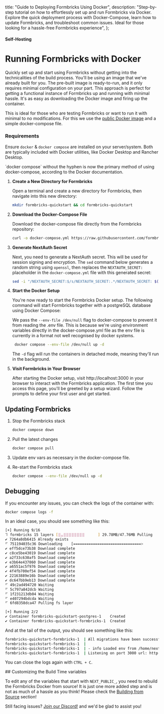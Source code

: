   title: "Guide to Deploying Formbricks Using Docker",
  description:
    "Step-by-step tutorial on how to effortlessly set up and run Formbricks via Docker. Explore the quick deployment process with Docker-Compose, learn how to update Formbricks, and troubleshoot common issues. Ideal for those looking for a hassle-free Formbricks experience",
};

#### Self-Hosting

# Running Formbricks with Docker

Quickly set up and start using Formbricks without getting into the technicalities of the build process. You'll be using an image that we've already built for you. The pre-built image is ready-to-run, and it only requires minimal configuration on your part. This approach is perfect for getting a functional instance of Formbricks up and running with minimal hassle. It's as easy as downloading the Docker image and firing up the container.

This is ideal for those who are testing Formbricks or want to run it with minimal to no modifications. For this we use the [public Docker image](https://hub.docker.com/r/formbricks/formbricks) and a simple docker-compose file.

### Requirements

Ensure `docker` & `docker compose` are installed on your server/system. Both are typically included with Docker utilities, like Docker Desktop and Rancher Desktop.

<Note>
  `docker compose` without the hyphen is now the primary method of using docker-compose, according to the
  Docker documentation.
</Note>

1. **Create a New Directory for Formbricks**

   Open a terminal and create a new directory for Formbricks, then navigate into this new directory:

   <CodeGroup title="Create and cd into the new directory">

   ```bash
   mkdir formbricks-quickstart && cd formbricks-quickstart
   ```

   </CodeGroup>

2. **Download the Docker-Compose File**

   Download the docker-compose file directly from the Formbricks repository:

   <CodeGroup title="Download docker compose file">

   ```bash
   curl -o docker-compose.yml https://raw.githubusercontent.com/formbricks/formbricks/main/docker/docker-compose.yml
   ```

   </CodeGroup>

3. **Generate NextAuth Secret**

   Next, you need to generate a NextAuth secret. This will be used for session signing and encryption. The `sed` command below generates a random string using `openssl`, then replaces the `NEXTAUTH_SECRET:` placeholder in the `docker-compose.yml` file with this generated secret:

   <CodeGroup title="Generate NextAuth Secret">

   ```bash
   sed -i "/NEXTAUTH_SECRET:$/s/NEXTAUTH_SECRET:.*/NEXTAUTH_SECRET: $(openssl rand -base64 32 | tr -dc 'a-zA-Z0-9' | head -c 32)/" docker-compose.yml
   ```

   </CodeGroup>

4. **Start the Docker Setup**

   You're now ready to start the Formbricks Docker setup. The following command will start Formbricks together with a postgreSQL database using Docker Compose:

   We pass the `--env-file /dev/null` flag to docker-compose to prevent it from reading the .env file. This is because we're using environment variables directly in the docker-compose.yml file as the env file is currently in a format not well recognised by docker systems.

   <CodeGroup title="Launch Docker Instance">

   ```bash
    docker compose --env-file /dev/null up -d
   ```

   </CodeGroup>

   The `-d` flag will run the containers in detached mode, meaning they'll run in the background.

5. **Visit Formbricks in Your Browser**

   After starting the Docker setup, visit http://localhost:3000 in your browser to interact with the Formbricks application. The first time you access this page, you'll be greeted by a setup wizard. Follow the prompts to define your first user and get started.

## Updating Formbricks

1. Stop the Formbricks stack

   <CodeGroup title="Stop the docker instance">

   ```bash
   docker compose down
   ```

   </CodeGroup>

2. Pull the latest changes

   <CodeGroup title="Pull the changes into docker">

   ```bash
   docker compose pull
   ```

   </CodeGroup>

3. Update env vars as necessary in the docker-compose file.
4. Re-start the Formbricks stack

   <CodeGroup title="Relaunch the Docker Instance">

   ```bash
   docker compose --env-file /dev/null up -d
   ```

   </CodeGroup>

## Debugging

If you encounter any issues, you can check the logs of the container with:

<CodeGroup title="Look into docker logs">

```bash
docker compose logs -f
```

</CodeGroup>

In an ideal case, you should see something like this:

<CodeGroup title="Docker Build Underway">

```bash
[+] Running 9/16
⠹ formbricks 15 layers [⣿⣤⣿⣿⣿⣿⣿⣿⣿⣿⠀⠀⠀⠀⠀] 29.78MB/47.76MB Pulling                                                           13.3s
✔ 7264a8db6415 Already exists                                                                                                 0.0s
⠋ 751194035c36 Downloading    [===============================>                   ]  29.78MB/47.76...                         8.1s
✔ eff5dce73b38 Download complete                                                                                              1.7s
✔ c8ce5be43019 Download complete                                                                                              1.2s
✔ a2f33c630af5 Download complete                                                                                              5.1s
✔ e3b64e437860 Download complete                                                                                              3.3s
✔ a6551ac5f976 Download complete                                                                                              4.9s
✔ 4f4fb700ef54 Download complete                                                                                              6.0s
✔ 22163889e16b Download complete                                                                                              6.7s
✔ dc647bb9eb13 Download complete                                                                                              7.8s
⠋ 49c2ad494720 Waiting                                                                                                        8.1s
⠋ 5c797a842dcb Waiting                                                                                                        8.1s
⠋ 1f231213db04 Waiting                                                                                                        8.1s
⠋ e407294bdcda Waiting                                                                                                        8.1s
⠋ 6fd8358dca47 Pulling fs layer                                                                                               8.1s

[+] Running 2/2
✔ Container formbricks-quickstart-postgres-1    Created                                                                       0.0s
✔ Container formbricks-quickstart-formbricks-1  Created                                                                       0.0s
```

</CodeGroup>

And at the tail of the output, you should see something like this:

<CodeGroup title="Docker Build Completed">

```bash
formbricks-quickstart-formbricks-1  | All migrations have been successfully applied.
formbricks-quickstart-formbricks-1  |
formbricks-quickstart-formbricks-1  | - info Loaded env from /home/nextjs/apps/web/.env
formbricks-quickstart-formbricks-1  | Listening on port 3000 url: http://<random-string>:3000
```

</CodeGroup>

You can close the logs again with `CTRL + C`.

<Note>
## Customizing the Build Time variables

To edit any of the variables that start with `NEXT_PUBLIC_`, you need to rebuild the Formbricks Docker from source! It is just one
more added step and is not as much of a hassle as you think! Please check the [Building from Source](/docs/self-hosting/from-source) section!

</Note>

Still facing issues? [Join our Discord!](https://formbricks.com/discord) and we'd be glad to assist you!

